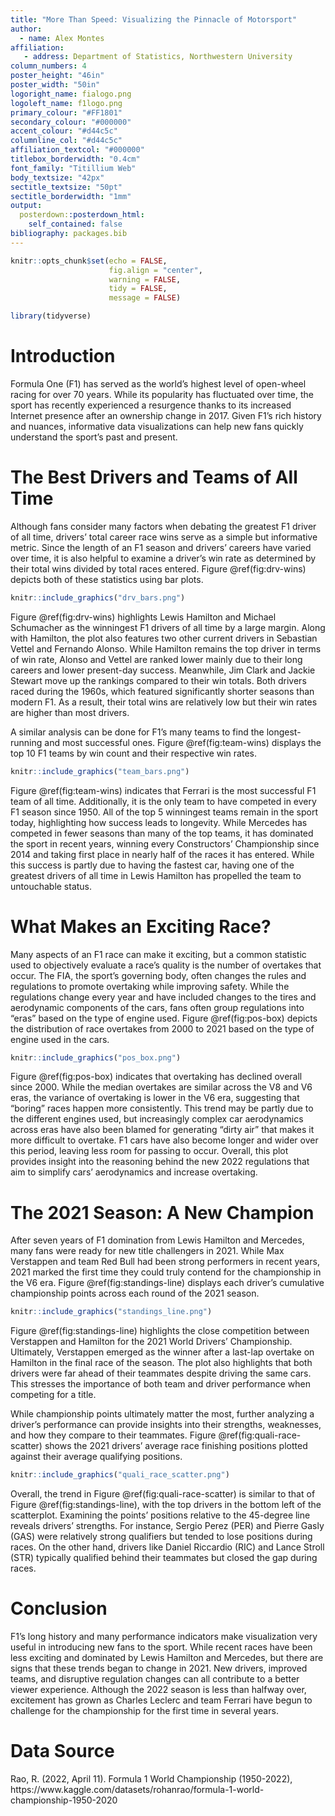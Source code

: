 ---
title: "More Than Speed: Visualizing the Pinnacle of Motorsport"
author:
  - name: Alex Montes
affiliation:
   - address: Department of Statistics, Northwestern University
column_numbers: 4
poster_height: "46in"
poster_width: "50in"
logoright_name: fialogo.png
logoleft_name: f1logo.png
primary_colour: "#FF1801"
secondary_colour: "#000000"
accent_colour: "#d44c5c"
columnline_col: "#d44c5c"
affiliation_textcol: "#000000"
titlebox_borderwidth: "0.4cm"
font_family: "Titillium Web"
body_textsize: "42px"
sectitle_textsize: "50pt"
sectitle_borderwidth: "1mm"
output: 
  posterdown::posterdown_html:
    self_contained: false
bibliography: packages.bib
---

```{r setup, include=FALSE}
knitr::opts_chunk$set(echo = FALSE,
                      fig.align = "center",
                      warning = FALSE,
                      tidy = FALSE,
                      message = FALSE)

library(tidyverse)
```

# Introduction

Formula One (F1) has served as the world’s highest level of open-wheel racing for over 70 years. While its popularity has fluctuated over time, the sport has recently experienced a resurgence thanks to its increased Internet presence after an ownership change in 2017. Given F1’s rich history and nuances, informative data visualizations can help new fans quickly understand the sport’s past and present.

# The Best Drivers and Teams of All Time

Although fans consider many factors when debating the greatest F1 driver of all time, drivers’ total career race wins serve as a simple but informative metric. Since the length of an F1 season and drivers’ careers have varied over time, it is also helpful to examine a driver’s win rate as determined by their total wins divided by total races entered. Figure \@ref(fig:drv-wins) depicts both of these statistics using bar plots.

```{r drv-wins, fig.cap="Bar plots of the top 10 driver win counts and their win rates.", out.width="100%"}
knitr::include_graphics("drv_bars.png")
```

Figure \@ref(fig:drv-wins) highlights Lewis Hamilton and Michael Schumacher as the winningest F1 drivers of all time by a large margin. Along with Hamilton, the plot also features two other current drivers in Sebastian Vettel and Fernando Alonso. While Hamilton remains the top driver in terms of win rate, Alonso and Vettel are ranked lower mainly due to their long careers and lower present-day success. Meanwhile, Jim Clark and Jackie Stewart move up the rankings compared to their win totals. Both drivers raced during the 1960s, which featured significantly shorter seasons than modern F1. As a result, their total wins are relatively low but their win rates are higher than most drivers.

A similar analysis can be done for F1’s many teams to find the longest-running and most successful ones. Figure \@ref(fig:team-wins) displays the top 10 F1 teams by win count and their respective win rates.

```{r team-wins, fig.cap="Bar plots of the top 10 team win counts and their win rates.", out.width="100%"}
knitr::include_graphics("team_bars.png")
```

Figure \@ref(fig:team-wins) indicates that Ferrari is the most successful F1 team of all time. Additionally, it is the only team to have competed in every F1 season since 1950. All of the top 5 winningest teams remain in the sport today, highlighting how success leads to longevity. While Mercedes has competed in fewer seasons than many of the top teams, it has dominated the sport in recent years, winning every Constructors’ Championship since 2014 and taking first place in nearly half of the races it has entered. While this success is partly due to having the fastest car, having one of the greatest drivers of all time in Lewis Hamilton has propelled the team to untouchable status.

# What Makes an Exciting Race?

Many aspects of an F1 race can make it exciting, but a common statistic used to objectively evaluate a race’s quality is the number of overtakes that occur. The FIA, the sport’s governing body, often changes the rules and regulations to promote overtaking while improving safety. While the regulations change every year and have included changes to the tires and aerodynamic components of the cars, fans often group regulations into “eras” based on the type of engine used. Figure \@ref(fig:pos-box) depicts the distribution of race overtakes from 2000 to 2021 based on the type of engine used in the cars.

```{r pos-box, fig.cap="Box plot of overtakes per driver per race from 2000 to 2021.", out.width="100%"}
knitr::include_graphics("pos_box.png")
```

Figure \@ref(fig:pos-box) indicates that overtaking has declined overall since 2000. While the median overtakes are similar across the V8 and V6 eras, the variance of overtaking is lower in the V6 era, suggesting that “boring” races happen more consistently. This trend may be partly due to the different engines used, but increasingly complex car aerodynamics across eras have also been blamed for generating “dirty air” that makes it more difficult to overtake. F1 cars have also become longer and wider over this period, leaving less room for passing to occur. Overall, this plot provides insight into the reasoning behind the new 2022 regulations that aim to simplify cars’ aerodynamics and increase overtaking.

# The 2021 Season: A New Champion

After seven years of F1 domination from Lewis Hamilton and Mercedes, many fans were ready for new title challengers in 2021. While Max Verstappen and team Red Bull had been strong performers in recent years, 2021 marked the first time they could truly contend for the championship in the V6 era. Figure \@ref(fig:standings-line) displays each driver’s cumulative championship points across each round of the 2021 season.

```{r standings-line, fig.cap=" Line plot of WDC standings for each round of the 2021 season.", out.width="100%"}
knitr::include_graphics("standings_line.png")
```

Figure \@ref(fig:standings-line) highlights the close competition between Verstappen and Hamilton for the 2021 World Drivers’ Championship. Ultimately, Verstappen emerged as the winner after a last-lap overtake on Hamilton in the final race of the season. The plot also highlights that both drivers were far ahead of their teammates despite driving the same cars. This stresses the importance of both team and driver performance when competing for a title.

While championship points ultimately matter the most, further analyzing a driver’s performance can provide insights into their strengths, weaknesses, and how they compare to their teammates. Figure \@ref(fig:quali-race-scatter) shows the 2021 drivers’ average race finishing positions plotted against their average qualifying positions.

```{r quali-race-scatter, fig.cap="Scatterplot of average finishing position versus average qualifying position.", out.width="100%"}
knitr::include_graphics("quali_race_scatter.png")
```

Overall, the trend in Figure \@ref(fig:quali-race-scatter) is similar to that of Figure \@ref(fig:standings-line), with the top drivers in the bottom left of the scatterplot. Examining the points’ positions relative to the 45-degree line reveals drivers’ strengths. For instance, Sergio Perez (PER) and Pierre Gasly (GAS) were relatively strong qualifiers but tended to lose positions during races. On the other hand, drivers like Daniel Riccardio (RIC) and Lance Stroll (STR) typically qualified behind their teammates but closed the gap during races.

# Conclusion

F1’s long history and many performance indicators make visualization very useful in introducing new fans to the sport. While recent races have been less exciting and dominated by Lewis Hamilton and Mercedes, but there are signs that these trends began to change in 2021. New drivers, improved teams, and disruptive regulation changes can all contribute to a better viewer experience. Although the 2022 season is less than halfway over, excitement has grown as Charles Leclerc and team Ferrari have begun to challenge for the championship for the first time in several years.

# Data Source

Rao, R. (2022, April 11). Formula 1 World Championship (1950-2022), https://www.kaggle.com/datasets/rohanrao/formula-1-world-championship-1950-2020

